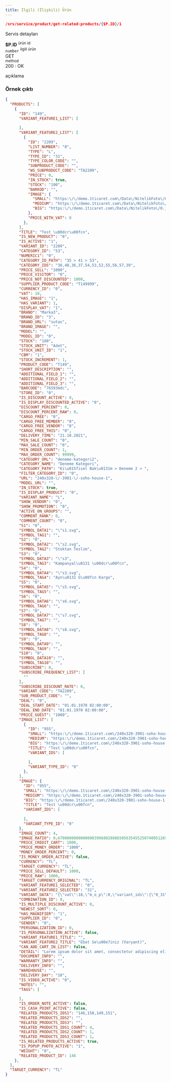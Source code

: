```yaml
---
title: İlgili (İlişkili) Ürün
---
```



```json
/srv/service/product/get-related-products/{$P.ID}/1
```

Servis detayları

<div class="row border rounded m-0">
    <div class="col-3 p-2">
        <strong class="text-primary">$P.ID</strong>
        <sup class="d-block text-gray">ürün id</sup>
    </div>
    <div class="col-4 p-2">
        <code>number</code>
        <sup class="d-block text-gray">ilgili ürün</sup>
    </div>
    <div class="col-5 p-2">
        <div class="badge-rounded-pill">
            GET
        </div>
        <sup class="d-block text-gray">method</sup>
    </div>
</div>

<div class="p-2">
    <div class="response-200"></div><span>200 : OK</span>
    <p class="d-block text-gray pl-1">
        açıklama
    </p>
</div>


### Örnek çıktı

```json
{
  "PRODUCTS": [
    {
      "ID": "149",
      "VARIANT_FEATURE1_LIST": [
        
      ],
      "VARIANT_FEATURE2_LIST": [
        {
          "ID": "2209",
          "LIST_NUMBER": "0",
          "TYPE": "L",
          "TYPE_ID": "31",
          "TYPE_COLOR_CODE": "",
          "SUBPRODUCT_CODE": "",
          "WS_SUBPRODUCT_CODE": "TA2209",
          "PRICE": 0,
          "IN_STOCK": true,
          "STOCK": "100",
          "BARKOD": "",
          "IMAGE": {
            "SMALL": "https:\/\/demo.1ticaret.com\/Data\/NitelikFoto\/0.jpg",
            "MEDIUM": "https:\/\/demo.1ticaret.com\/Data\/NitelikFoto\/0.jpg",
            "BIG": "https:\/\/demo.1ticaret.com\/Data\/NitelikFoto\/0.jpg"
          },
          "PRICE_WITH_VAT": 0
        },
      ],
      "TITLE": "Test \u00dcr\u00fcn",
      "IS_NEW_PRODUCT": "0",
      "IS_ACTIVE": "1",
      "VARIANT_ID": "2209",
      "CATEGORY_ID": "53",
      "NUMERIC1": "0",
      "CATEGORY_ID_PATH": "35 > 41 > 53",
      "CATEGORY_IDS": "38,40,36,37,54,53,52,55,56,57,39",
      "PRICE_SELL": "1000",
      "PRICE_VISITOR": "0",
      "PRICE_NOT_DISCOUNTED": 1000,
      "SUPPLIER_PRODUCT_CODE": "T149999",
      "CURRENCY_ID": "0",
      "VAT": 18,
      "HAS_IMAGE": "1",
      "HAS_VARIANT": 1,
      "DISPLAY_VAT": "1",
      "BRAND": "Marka3",
      "BRAND_ID": "3",
      "BRAND_URL": "sutas",
      "BRAND_IMAGE": "",
      "MODEL": "",
      "MODEL_ID": "0",
      "STOCK": "100",
      "STOCK_UNIT": "Adet",
      "STOCK_UNIT_ID": "1",
      "CBM": "1",
      "STOCK_INCREMENT": 1,
      "PRODUCT_CODE": "T149",
      "SHORT_DESCRIPTION": "",
      "ADDITIONAL_FIELD_1": "",
      "ADDITIONAL_FIELD_2": "",
      "ADDITIONAL_FIELD_3": "",
      "BARCODE": "76593mdc",
      "STORE_ID": "0",
      "IS_DISCOUNT_ACTIVE": 0,
      "IS_DISPLAY_DISCOUNTED_ACTIVE": "0",
      "DISCOUNT_PERCENT": 0,
      "DISCOUNT_PERCENT_RAW": 0,
      "CARGO_FREE": "0",
      "CARGO_FREE_MEMBER": "0",
      "CARGO_FREE_VENDOR": "0",
      "CARGO_FREE_THIS": "0",
      "DELIVERY_TIME": "21.10.2021",
      "MIN_SALE_COUNT": "0",
      "MAX_SALE_COUNT": "0",
      "MIN_ORDER_COUNT": 1,
      "MAX_ORDER_COUNT": 99999,
      "CATEGORY_URL": "deneme-kategori2",
      "CATEGORY_NAME": "Deneme Kategori",
      "CATEGORY_PATH": "Ki\u015fisel Bak\u0131m > Deneme 2 > ",
      "FILTER_CATEGORY_ID": "0",
      "URL": "240x320-\/-3901-\/-soho-house-1",
      "MODEL_URL": "",
      "IN_STOCK": true,
      "IS_DISPLAY_PRODUCT": "0",
      "VARIANT_NAME": "L",
      "SHOW_VENDOR": "0",
      "SHOW_PROMOTION": "0",
      "ACTIVE_ON_GROUPS": "",
      "COMMENT_RANK": 0,
      "COMMENT_COUNT": "0",
      "S1": "0",
      "SYMBOL_DATA1": "\"s1.svg",
      "SYMBOL_TAG1": "",
      "S2": "0",
      "SYMBOL_DATA2": "\"s2.svg",
      "SYMBOL_TAG2": "Stoktan Teslim",
      "S3": "0",
      "SYMBOL_DATA3": "\"s3",
      "SYMBOL_TAG3": "Kampanyal\u0131 \u00dcr\u00fcn",
      "S4": "0",
      "SYMBOL_DATA4": "\"s3.svg",
      "SYMBOL_TAG4": "Ayn\u0131 G\u00fcn Kargo",
      "S5": "0",
      "SYMBOL_DATA5": "\"s5.svg",
      "SYMBOL_TAG5": "",
      "S6": "0",
      "SYMBOL_DATA6": "\"s6.svg",
      "SYMBOL_TAG6": "",
      "S7": "0",
      "SYMBOL_DATA7": "\"s7.svg",
      "SYMBOL_TAG7": "",
      "S8": "0",
      "SYMBOL_DATA8": "\"s8.svg",
      "SYMBOL_TAG8": "",
      "S9": "0",
      "SYMBOL_DATA9": "",
      "SYMBOL_TAG9": "",
      "S10": "0",
      "SYMBOL_DATA10": "",
      "SYMBOL_TAG10": "",
      "SUBSCRIBE": 0,
      "SUBSCRIBE_FREQUENCY_LIST": [
        ""
      ],
      "SUBSCRIBE_DISCOUNT_RATE": 0,
      "VARIANT_CODE": "TA2209",
      "SUB_PRODUCT_CODE": "",
      "DEAL": "0",
      "DEAL_START_DATE": "01.01.1970 02:00:00",
      "DEAL_END_DATE": "01.01.1970 02:00:00",
      "PRICE_GUEST": "1000",
      "IMAGE_LIST": [
        {
          "ID": "955",
          "SMALL": "https:\/\/demo.1ticaret.com\/240x320-3901-soho-house-1-deneme-kategori-marka3-955-14-K.jpg",
          "MEDIUM": "https:\/\/demo.1ticaret.com\/240x320-3901-soho-house-1-deneme-kategori-marka3-955-14-O.jpg",
          "BIG": "https:\/\/demo.1ticaret.com\/240x320-3901-soho-house-1-deneme-kategori-marka3-955-14-B.jpg",
          "TITLE": "Test \u00dcr\u00fcn",
          "VARIANT_IDS": [
            
          ],
          "VARIANT_TYPE_ID": "0"
        },
      ],
      "IMAGE": {
        "ID": "955",
        "SMALL": "https:\/\/demo.1ticaret.com\/240x320-3901-soho-house-1-deneme-kategori-marka3-955-14-K.jpg",
        "MEDIUM": "https:\/\/demo.1ticaret.com\/240x320-3901-soho-house-1-deneme-kategori-marka3-955-14-O.jpg",
        "BIG": "https:\/\/demo.1ticaret.com\/240x320-3901-soho-house-1-deneme-kategori-marka3-955-14-B.jpg",
        "TITLE": "Test \u00dcr\u00fcn",
        "VARIANT_IDS": [
          
        ],
        "VARIANT_TYPE_ID": "0"
      },
      "IMAGE_COUNT": 4,
      "IMAGE_RATIO": 0.67000000000000003996802888650563545525074005126953125,
      "PRICE_CREDIT_CART": 1000,
      "PRICE_MONEY_ORDER": "1000",
      "MONEY_ORDER_PERCENT": 0,
      "IS_MONEY_ORDER_ACTIVE": false,
      "CURRENCY": "TL",
      "TARGET_CURRENCY": "TL",
      "PRICE_SELL_DEFAULT": 1000,
      "PRICE_RAW": 1000,
      "TARGET_CURRENCY_ORIGINAL": "TL",
      "VARIANT_FEATURE1_SELECTED": "0",
      "VARIANT_FEATURE2_SELECTED": "31",
      "VARIANT_DATA": "{\"vat\":18,\"m_o_p\":0,\"variant_ids\":{\"0_31\":\"2209\",\"0_30\":\"2210\",\"0_32\":\"2211\",\"0_33\":\"2212\",\"0_34\":\"2213\",\"0_43\":\"2214\"},\"variant_prices\":{\"0_31\":\"1000\",\"0_30\":\"1000\",\"0_32\":\"1000\",\"0_33\":\"1000\",\"0_34\":\"1000\",\"0_43\":\"1000\"},\"variant_price_raws\":{\"0_31\":1000,\"0_30\":1000,\"0_32\":1000,\"0_33\":1000,\"0_34\":1000,\"0_43\":1000},\"buying_prices\":{\"0_31\":\"0\",\"0_30\":\"0\",\"0_32\":\"0\",\"0_33\":\"0\",\"0_34\":\"0\",\"0_43\":\"0\"},\"not_discounted_prices\":{\"0_31\":1000,\"0_30\":1000,\"0_32\":1000,\"0_33\":1000,\"0_34\":1000,\"0_43\":1000},\"variant_supplier_codes\":{\"0_31\":\"\",\"0_30\":\"\",\"0_32\":\"\",\"0_33\":\"\",\"0_34\":\"\",\"0_43\":\"\"},\"active_ids\":{\"one_0\":[\"31\",\"30\",\"32\",\"33\",\"34\",\"43\"],\"two_31\":[\"0\"],\"two_30\":[\"0\"],\"two_32\":[\"0\"],\"two_33\":[\"0\"],\"two_34\":[\"0\"],\"two_43\":[\"0\"]},\"variant_stocks\":{\"0_31\":\"100\",\"0_30\":\"100\",\"0_32\":\"100\",\"0_33\":\"100\",\"0_34\":\"100\",\"0_43\":\"100\"}}",
      "COMBINATION_ID": 0,
      "IS_MULTIPLE_DISCOUNT_ACTIVE": 0,
      "NEWEST_SORT": 0,
      "HAS_MAGNIFIER": "1",
      "SUPPLIER_ID": "0",
      "GENDER": "0",
      "PERSONALIZATION_ID": 0,
      "IS_PERSONALIZATION_ACTIVE": false,
      "VARIANT_FEATURE1_TITLE": "",
      "VARIANT_FEATURE2_TITLE": "Ebat Se\u00e7iniz (Varyant)",
      "CAN_ADD_CART_IN_LIST": false,
      "DETAIL": "Lorem ipsum dolor sit amet, consectetur adipiscing elit. Duis libero augue, mattis nec metus a, molestie malesuada risus. Duis at nunc velit. In lorem nisi, laoreet ut felis id, efficitur porttitor nisl. Aliquam cursus scelerisque eros, non blandit nisl malesuada eu. Aliquam at dolor tellus. Aliquam erat volutpat. Donec a ex vitae magna dictum mattis. Suspendisse eu fringilla nisl, vel tempor dui. Morbi elementum quam sed eros faucibus, at ultricies ipsum cursus. Maecenas porttitor lectus sit amet risus imperdiet imperdiet. Ut fermentum justo commodo, efficitur eros nec, scelerisque odio. Fusce sit amet neque sed eros dictum ultricies. Nulla eget diam arcu. Suspendisse suscipit ac dolor quis luctus.",
      "DOCUMENT_INFO": "",
      "WARRANTY_INFO": "",
      "DELIVERY_INFO": "",
      "WAREHOUSE": "",
      "DELIVERY_DAY": "10",
      "IS_VIDEO_ACTIVE": "0",
      "NOTES": "",
      "TAGS": [
        
      ],
      "IS_ORDER_NOTE_ACTIVE": false,
      "IS_CASH_POINT_ACTIVE": false,
      "RELATED_PRODUCTS_IDS1": "146,150,149,151",
      "RELATED_PRODUCTS_IDS2": "",
      "RELATED_PRODUCTS_IDS3": "",
      "RELATED_PRODUCTS_IDS1_COUNT": 4,
      "RELATED_PRODUCTS_IDS2_COUNT": 1,
      "RELATED_PRODUCTS_IDS3_COUNT": 1,
      "IS_RELATED_PRODUCTS_ACTIVE": true,
      "IS_POPUP_PHOTO_ACTIVE": "1",
      "WEIGHT": "0",
      "RELATED_PRODUCT_ID": 146
    },
  ],
  "TARGET_CURRENCY": "TL"
}
```
